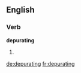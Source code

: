==English==

===Verb===
'''depurating'''

# {{present participle of|depurate}}

[[de:depurating]]
[[fr:depurating]]